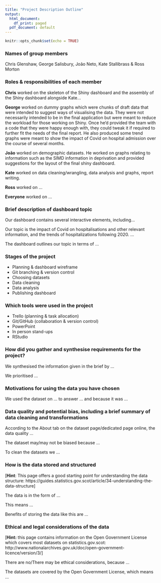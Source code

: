 ```yaml
---
title: "Project Description Outline"
output:
  html_document:
    df_print: paged
  pdf_document: default
---
```


```r
knitr::opts_chunk$set(echo = TRUE)
```

### Names of group members

Chris Glenshaw, George Salisbury, João Neto, Kate Stallibrass & Ross Morton

### Roles & responsibilities of each member

**Chris** worked on the skeleton of the Shiny dashboard and the assembly of the Shiny dashboard alongside Kate...

**George** worked on dummy graphs which were chunks of draft data that were intended to suggest ways of visualising the data.  They were not necessarily intended to be in the final application but were meant to reduce the workload for those working on Shiny.  Once he'd provided the team with a code that they were happy enough with, they could tweak it if required to further fit the needs of the final report.  He also produced some trend graphs were meant to show the impact of Covid on hospital admission over the course of several months.

**João** worked on demographic datasets.  He worked on graphs relating to information such as the SIMD information in deprivation and provided suggestions for the layout of the final shiny dashboard.

**Kate** worked on data cleaning/wrangling, data analysis and graphs, report writing.

**Ross** worked on ...

**Everyone** worked on ...

### Brief description of dashboard topic

Our dashboard contains several interactive elements, including...

Our topic is the impact of Covid on hospitalisations and other relevant information, and the trends of hospitalizations following 2020.  ...

The dashboard outlines our topic in terms of ...

### Stages of the project

* Planning & dashboard wireframe
* Git branching & version control
* Choosing datasets
* Data cleaning
* Data analysis
* Publishing dashboard


### Which tools were used in the project

* Trello (planning & task allocation)
* Git/GitHub (collaboration & version control) 
* PowerPoint
* In person stand-ups
* RStudio



### How did you gather and synthesise requirements for the project?

We synthesised the information given in the brief by ...

We prioritised ...

### Motivations for using the data you have chosen

We used the dataset on ... to answer ... and because it was ...

### Data quality and potential bias, including a brief summary of data cleaning and transformations

According to the About tab on the dataset page/dedicated page online, the data quality ...

The dataset may/may not be biased because ...

To clean the datasets we ...

### How is the data stored and structured

[**Hint**: This page offers a good starting point for understanding the data structure: https://guides.statistics.gov.scot/article/34-understanding-the-data-structure]

The data is in the form of ...

This means ...

Benefits of storing the data like this are ...

### Ethical and legal considerations of the data

[**Hint:** this page contains information on the Open Government License which covers most datasets on statistics.gov.scot: http://www.nationalarchives.gov.uk/doc/open-government-licence/version/3/]

There are no/There may be ethical considerations, because ...

The datasets are covered by the Open Government License, which means ...